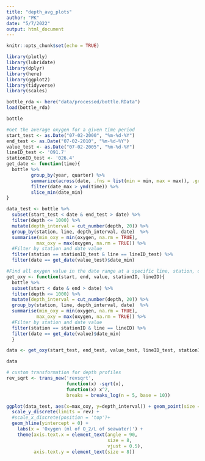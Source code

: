 ```yaml
---
title: "depth_avg_plots"
author: "PK"
date: "5/7/2022"
output: html_document
---
```


```r
knitr::opts_chunk$set(echo = TRUE)
```

```r
library(plotly)
library(lubridate)
library(dplyr)
library(here)
library(ggplot2)
library(tidyverse)
library(scales)
```

```r
bottle_rda <- here("data/processed/bottle.RData")
load(bottle_rda)
```

```r
bottle
```


```r
#Get the average oxygen for a given time period
start_test <- as.Date("07-02-2000", "%m-%d-%Y")
end_test <- as.Date("07-02-2010", "%m-%d-%Y")
value_test <- as.Date("07-02-2005", "%m-%d-%Y")
lineID_test <- '091.7'
stationID_test <- '026.4'
get_date <- function(time){
  bottle %>%
         group_by(year, quarter) %>%
         summarize(across(date, .fns = list(min = min, max = max)), .groups = "drop") %>%
         filter(date_max > ymd(time)) %>%
         slice_min(date_min)
}
```

```r
data_test <- bottle %>%
  subset(start_test < date & end_test > date) %>%
  filter(depth <= 1000) %>%
  mutate(depth_interval = cut_number(depth, 20)) %>%
  group_by(station, line, depth_interval, date)  %>%
  summarise(min_oxy = min(oxygen, na.rm = TRUE),
           max_oxy = max(oxygen, na.rm = TRUE)) %>%
  #Filter by station and date value
  filter(station == stationID_test & line == lineID_test) %>%
  filter(date == get_date(value_test)$date_min)
```


```r
#Find all oxygen value in the date range at a specific line, station, depth chunks
get_oxy <- function(start, end, value, stationID, lineID){
  bottle %>%
  subset(start < date & end > date) %>%
  filter(depth <= 1000) %>%
  mutate(depth_interval = cut_number(depth, 20)) %>%
  group_by(station, line, depth_interval, date)  %>%
  summarise(min_oxy = min(oxygen, na.rm = TRUE),
           max_oxy = max(oxygen, na.rm = TRUE)) %>%
  #Filter by station and date value
  filter(station == stationID & line == lineID) %>%
  filter(date == get_date(value)$date_min)
  }
```



```r
data <- get_oxy(start_test, end_test, value_test, lineID_test, stationID_test)
```


```r
data
```



```r
# custom transformation for depth profiles
rev_sqrt <- trans_new('revsqrt', 
                      function(x) -sqrt(x),
                      function(x) x^2,
                      breaks = breaks_log(n = 5, base = 10))

```

```r
ggplot(data_test, aes(x=max_oxy, y=depth_interval)) + geom_point(size = 2) + 
  scale_y_discrete(limits = rev) +
  #scale_x_discrete(position = 'top')+
  geom_hline(yintercept = 0) +
    labs(x = 'Oxygen (ml of O_2/L of seawater)') +
    theme(axis.text.x = element_text(angle = 90, 
                                     size = 8, 
                                     vjust = 0.5),
          axis.text.y = element_text(size = 8))
```


